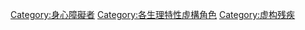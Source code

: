 [[Category:身心障礙者|Category:身心障礙者]]
[[Category:各生理特性虛構角色|Category:各生理特性虛構角色]]
[[Category:虚构残疾|Category:虚构残疾]]